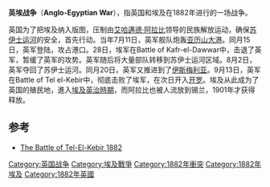 {{Infobox military conflict
|conflict=英埃战争
|image=[[File:Tel-el-Kebir.JPG|300px]]
|place=[[埃及|埃及]]
|date=1882年
|result=英军取胜
|territory=[[埃及英治时期|英军占领埃及]]
|combatant1={{flagicon|UK}}[[英国|英国]]<br/>{{flagicon|India|British}}[[英属印度|英属印度]]<br/>[[Image:Egypt_flag_1882.svg|23px]][[陶菲格·帕夏|陶菲格·帕夏]]旗下的埃及及苏丹部队
|combatant2=[[Image:Egypt_flag_1882.svg|23px]][[艾哈邁德·阿拉比|艾哈邁德·阿拉比]]旗下的埃及及苏丹部队
|commander1=[[嘉内德·沃尔斯利，第一代沃尔斯利子爵|嘉内德·沃尔斯利]]少将<br/>[[比彻姆·西摩尔，第一代阿尔采斯特男爵|比彻姆·西摩尔]]上将
|commander2=[[艾哈邁德·阿拉比|艾哈邁德·阿拉比]]
|strength1=正规军40,560人
|strength2=正规军数目不明
|}}
{{Campaignbox 英埃戰爭}}
{{瓜分非洲}}

'''英埃战争'''（'''Anglo-Egyptian War'''），指英国和埃及在1882年进行的一场战争。

英国为了把埃及纳入版图，压制由[[艾哈邁德·阿拉比|艾哈邁德·阿拉比]]领导的民族解放运动，确保[[苏伊士运河|苏伊士运河]]的安全，首先行动。当年7月11日，英军舰队炮轰[[亚历山大港|亚历山大港]]。同月15日，英军登陆，攻占港口。28日，埃军在Battle of Kafr-el-Dawwar中，击退了英军，暂缓了英军的攻势。英军随后将大量部队转移到苏伊士运河区域。8月2日，英军夺回了苏伊士运河。同月20日，英军又推进到了[[伊斯梅利亚|伊斯梅利亚]]。9月13日，英军在Battle of Tel el-Kebir中，彻底击败了埃军，在次日开入[[开罗|开罗]]。埃及从此成为了英国的殖民地，進入[[埃及英治時期|埃及英治時期]]，而阿拉比也被人流放到锡兰，1901年才获得释放。

== 参考 ==
*[http://www.britishbattles.com/egypt-1882/tel-el-kebir-1882.htm The Battle of Tel-El-Kebir 1882]

[[Category:英国战争|Category:英国战争]]
[[Category:埃及戰爭|Category:埃及戰爭]]
[[Category:1882年衝突|Category:1882年衝突]]
[[Category:1882年埃及|Category:1882年埃及]]
[[Category:1882年英國|Category:1882年英國]]